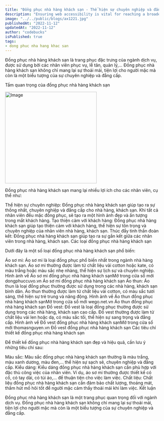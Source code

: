 ```yaml
---
title: "Đồng phục nhà hàng khách sạn - Thể hiện sự chuyên nghiệp và đẳng cấp"
description: "Ensuring web accessibility is vital for reaching a broader audience and creating inclusive digital experiences. This blog highlights essential web accessibility best practices, guidelines, and tools to make your websites accessible to everyone."
image: "../../public/blogs/ax1221.jpg"
publishedAt: "2022-11-12"
updatedAt: "2022-11-12"
author: "codebucks"
isPublished: true
tags:
- dong phuc nha hang khac san
---
```



Đồng phục nhà hàng khách sạn là trang phục đặc trưng của ngành dịch vụ, được sử dụng bởi các nhân viên phục vụ, lễ tân, quản lý,... Đồng phục nhà hàng khách sạn không chỉ mang lại sự thoải mái, tiện lợi cho người mặc mà còn là một biểu tượng của sự chuyên nghiệp và đẳng cấp.

Tầm quan trọng của đồng phục nhà hàng khách sạn

<Image
  src="/blogs/ax1237.jpg"
  width="300"
  height="300"
  alt="Image"
  sizes="100vw"
/>

Đồng phục nhà hàng khách sạn mang lại nhiều lợi ích cho các nhân viên, cụ thể như:

Thể hiện sự chuyên nghiệp: Đồng phục nhà hàng khách sạn giúp tạo ra sự thống nhất, chuyên nghiệp và đẳng cấp cho nhà hàng, khách sạn. Khi tất cả nhân viên đều mặc đồng phục, sẽ tạo ra một hình ảnh đẹp và ấn tượng trong mắt khách hàng.
Tạo thiện cảm với khách hàng: Đồng phục nhà hàng khách sạn giúp tạo thiện cảm với khách hàng, thể hiện sự tôn trọng và chuyên nghiệp của nhân viên nhà hàng, khách sạn.
Thúc đẩy tinh thần đoàn kết: Đồng phục nhà hàng khách sạn giúp tạo ra sự gắn kết giữa các nhân viên trong nhà hàng, khách sạn.
Các loại đồng phục nhà hàng khách sạn

Dưới đây là một số loại đồng phục nhà hàng khách sạn phổ biến:

Áo sơ mi: Áo sơ mi là loại đồng phục phổ biến nhất trong ngành nhà hàng khách sạn. Áo sơ mi thường được làm từ chất liệu vải cotton hoặc kate, có màu trắng hoặc màu sắc nhẹ nhàng, thể hiện sự lịch sự và chuyên nghiệp.
Hình ảnh về Áo sơ mi đồng phục nhà hàng khách sạnMở trong cửa sổ mới
dongphuccuvo.vn
Áo sơ mi đồng phục nhà hàng khách sạn
Áo thun: Áo thun là loại đồng phục thường được sử dụng trong các nhà hàng, khách sạn bình dân. Áo thun thường được làm từ chất liệu vải cotton, có màu sắc tươi sáng, thể hiện sự trẻ trung và năng động.
Hình ảnh về Áo thun đồng phục nhà hàng khách sạnMở trong cửa sổ mới
wego.net.vn
Áo thun đồng phục nhà hàng khách sạn
Đồ vest: Đồ vest là loại đồng phục thường được sử dụng trong các nhà hàng, khách sạn cao cấp. Đồ vest thường được làm từ chất liệu vải len hoặc dạ, có màu sắc tối, thể hiện sự sang trọng và đẳng cấp.
Hình ảnh về Đồ vest đồng phục nhà hàng khách sạnMở trong cửa sổ mới
thomasnguyen.vn
Đồ vest đồng phục nhà hàng khách sạn
Các tiêu chí thiết kế đồng phục nhà hàng khách sạn

Để thiết kế đồng phục nhà hàng khách sạn đẹp và hiệu quả, cần lưu ý những tiêu chí sau:

Màu sắc: Màu sắc đồng phục nhà hàng khách sạn thường là màu trắng, màu xanh dương, màu đen,... thể hiện sự sạch sẽ, chuyên nghiệp và đẳng cấp.
Kiểu dáng: Kiểu dáng đồng phục nhà hàng khách sạn cần phù hợp với đặc thù công việc của nhân viên. Ví dụ, áo sơ mi thường được thiết kế có cổ, có tay dài, có túi áo,... để thuận tiện cho việc làm việc.
Chất liệu: Chất liệu đồng phục nhà hàng khách sạn cần đảm bảo chất lượng, thoáng mát, thấm hút mồ hôi tốt để người mặc cảm thấy thoải mái khi làm việc.
Kết luận

Đồng phục nhà hàng khách sạn là một trang phục quan trọng đối với ngành dịch vụ. Đồng phục nhà hàng khách sạn không chỉ mang lại sự thoải mái, tiện lợi cho người mặc mà còn là một biểu tượng của sự chuyên nghiệp và đẳng cấp.
